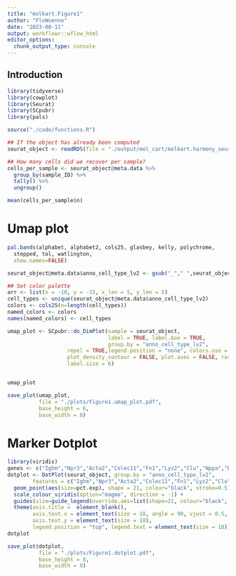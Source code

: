 ```yaml
---
title: "molkart.Figure1"
author: "FloWuenne"
date: "2023-08-11"
output: workflowr::wflow_html
editor_options:
  chunk_output_type: console
---
```


## Introduction

```r
library(tidyverse)
library(cowplot)
library(Seurat)
library(SCpubr)
library(pals)

source("./code/functions.R")
```

```r
## If the object has already been computed
seurat_object <- readRDS(file = "./output/mol_cart/molkart.harmony_seurat_object.rds")
```

```r
## How many cells did we recover per sample?
cells_per_sample <- seurat_object@meta.data %>%
  group_by(sample_ID) %>%
  tally() %>%
  ungroup()

mean(cells_per_sample$n)
```

# Umap plot

```r
pal.bands(alphabet, alphabet2, cols25, glasbey, kelly, polychrome, 
  stepped, tol, watlington,
  show.names=FALSE)
```


```r
seurat_object@meta.data$anno_cell_type_lv2 <- gsub("_"," ",seurat_object@meta.data$anno_cell_type_lv2)

## Set color palette
arr <- list(x = -10, y = -15, x_len = 5, y_len = 5)
cell_types <- unique(seurat_object@meta.data$anno_cell_type_lv2)
colors <- cols25(n=length(cell_types))
named_colors <- colors
names(named_colors) <- cell_types

umap_plot <- SCpubr::do_DimPlot(sample = seurat_object, 
                                label = TRUE, label.box = TRUE,
                                group.by = "anno_cell_type_lv2",
                   repel = TRUE,legend.position = "none", colors.use = named_colors, plot_cell_borders = TRUE,
                   plot_density_contour = FALSE, plot.axes = FALSE, raster.dpi = 300, 
                   label.size = 6)


umap_plot

save_plot(umap_plot,
          file = "./plots/Figure1.umap_plot.pdf",
          base_height = 6,
          base_width = 8)
```


# Marker Dotplot

```r
library(viridis)
genes <- c("Ighm","Npr3","Acta2","Colec11","Fn1","Lyz2","Clu","Nppa","Dcn","Ryr2","Aqp1")
dotplot <- DotPlot(seurat_object, group.by = "anno_cell_type_lv2",
        features = c("Ighm","Npr3","Acta2","Colec11","Fn1","Lyz2","Clu","Nppa","Dcn","Ryr2","Aqp1")) +
  geom_point(aes(size=pct.exp), shape = 21, colour="black", stroke=0.5) +
  scale_colour_viridis(option="magma", direction = -1) +
  guides(size=guide_legend(override.aes=list(shape=21, colour="black", fill="white"))) +
  theme(axis.title =  element_blank(),
        axis.text.x = element_text(size = 18, angle = 90, vjust = 0.5, hjust=1),
        axis.text.y = element_text(size = 18),
        legend.position = "top", legend.text = element_text(size = 18))
dotplot

save_plot(dotplot,
          file = "./plots/Figure1.dotplot.pdf",
          base_height = 8,
          base_width = 9)
```
